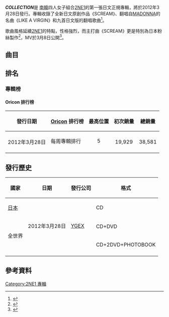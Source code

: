 {{Infobox album <!-- See Wikipedia:WikiProject Albums -->
| name       = COLLECTION
| type       = 錄音室專輯
| artist     = [[2NE1|2NE1]]
| cover      = 2NE1scream.jpg
| caption    = CD only
| released   = {{Start date|2012|3|28}}
| recorded   = 
| length     = 
| genre      = [[韓國流行音樂|K-pop]]、[[嘻哈|嘻哈]]、[[電子音樂|電子音樂]]、[[R&B|R&B]]、[[舞曲|舞曲]]
| label      = [[YGEX|YGEX]]
| producer   = Teddy Park
| prev_title = [[2NE1_2nd_Mini_Album|NOLZA]]
| prev_year  = 2011
| next_title = [[Crush_(2NE1日本专辑)|CRUSH]]
| next_year  = 2014
| misc       = 
}}
'''''COLLECTION'''''是 [[南韓|南韓]]四人女子組合[[2NE1|2NE1]]的第一張日文正規專輯，將於2012年3月28日發行。專輯收錄了全新日文原創作品《SCREAM》、翻唱自[[Madonna|MADONNA]]的名曲《LIKE A VIRGIN》和九首日文版的翻唱歌曲<ref>{{cite web|url=http://www.2ne1.jp/discography/index.html|title=2NE1日本官網|date=2012-02-15|4=|accessdate=2012-02-17|archive-date=2012-01-12|archive-url=https://web.archive.org/web/20120112044927/http://www.2ne1.jp/discography/index.html|dead-url=yes}}</ref>。

歌曲風格延續[[2NE1|2NE1]]的特點，性格強烈，而主打曲《SCREAM》更是特別為日本粉絲製作<ref>{{cite web|url=http://v.youku.com/v_show/id_XMzYwMjQ5MzI0.html|title=MUSIC ON！TV 「月刊2NE1」|date=2012-02-15|4=|accessdate=2012-03-06|archive-date=2014-07-14|archive-url=https://web.archive.org/web/20140714230558/http://v.youku.com/v_show/id_XMzYwMjQ5MzI0.html|dead-url=no}}</ref>，MV於3月8日公開<ref>{{cite web|url=http://www.youtube.com/watch?v=r08H6gbW6YQ|title=Scream music video|date=2012-03-08|4=|accessdate=2012-03-08|archive-date=2012-03-07|archive-url=https://web.archive.org/web/20120307143052/http://www.youtube.com/watch?v=r08H6gbW6YQ&gl=US&hl=en|dead-url=no}}</ref>。

==曲目==

{{Track listing
| collapsed       = no
| headline        = CD
| extra_column    =
| total_length    = 
| all_writing     =
| all_lyrics      =
| all_music       =
| title1         = FIRE 
| note1          = JAP VER.
| lyrics1        = 
| music1         = 
| length1        = 
| title2         = SCREAM 
| note2          = JAP VER.
| lyrics2        = 
| music2         = 
| length2        = 
| title3         = GO AWAY 
| note3          = JAP VER.
| lyrics3        = 
| music3         = 
| length3        = 
| title4         = FOLLOW ME
| note4          = JAP VER.
| lyrics4        = 
| music4         = 
| length4        = 
| title5         = I DON'T CARE
| note5          = JAP VER.
| lyrics5        = 
| music5         = 
| length5        = 
| title6         = I AM THE BEST
| note6          = JAP VER.
| lyrics6        = 
| music6         = 
| length6        = 
| title7         = IT HURTS 
| note7          = JAP VER.
| lyrics7        = 
| music7         = 
| length7        = 
| title8         = CLAP YOUR HANDS 
| note8          = JAP VER.
| lyrics8        = 
| music8         = 
| length8        = 
| title9         = LOVE IS OUCH 
| note9          = JAP VER.
| lyrics9        = 
| music9         = 
| length9        = 
| title10        = UGLY
| note10         = JAP VER.
| lyrics10       = 
| music10        = 
| length10       = 
| title11        = LIKE A VIRGIN
| note11         = 
| lyrics11       = 
| music11        = 
| length11       =
}}

{{Track listing
| collapsed       = no
| headline        = DVD disc 1
| total_length    = 
| all_writing     =
| all_lyrics      =
| all_music       =
| title1         = SCREAM (JAP VER.) -MUSIC CLIP-
| note1          = 
| lyrics1        = 
| music1         = 
| length1        = 
| title2         = I AM THE BEST (JAP VER.) -MUSIC CLIP-
| note2          = 
| lyrics2        = 
| music2         = 
| title3         = UGLY (JAP VER.) -MUSIC CLIP-
| note3          = 
| lyrics3        = 
| music3         = 
| title4         = HATE YOU (JAP VER.) -MUSIC CLIP-
| note4          = 
| lyrics4        = 
| music4         = 
| title5         = LONELY (JAP VER.) -MUSIC CLIP-
| note5          = 
| lyrics5        = 
| music5         = 
| title6         = GO AWAY (JAP VER.) -MUSIC CLIP-
| note6          = 
| lyrics6        = 
}}
{{Track listing
| collapsed       = 
| headline        = DVD disc 2
| title1         = FIRE (SPACE VER.)(KOR VER.) -MUSIC CLIP-
| note1          = 
| length1        = 
| title2         = FIRE (STREET VER.)(KOR VER.) -MUSIC CLIP-
| note2          = 
| length2        = 
| title3         = I DON'T CARE (KOR VER.) -MUSIC CLIP-
| note3          = 
| length3        = 
| title4         = FOLLOW ME (KOR VER.) -MUSIC CLIP-
| note4          = 
| length4        = 
| title5         = CLAP YOUR HANDS (KOR VER.) -MUSIC CLIP-
| note5          = 
| length5        = 
| title6         = IT HURTS (KOR VER.) -MUSIC CLIP-
| note6          = 
| length6        = 
| title7         = CAN'T NOBODY (ENG VER.) -MUSIC CLIP-
| note7          = 
| length7        = 
}}

== 排名 ==
=== 專輯榜===
==== Oricon 排行榜 ====
{| class="wikitable" style="width:600px;"
|-
! style="text-align:center;"|發行日期
! style="text-align:center;"|[[Oricon|Oricon]] 排行榜
! style="text-align:center;"|最高位置
! style="text-align:center;"|初次銷量
! style="text-align:center;"|總銷量
|-
| style="text-align:center;" rowspan="3"|2012年3月28日
|align="left"|每周專輯排行
| style="text-align:center;"|5
| style="text-align:center;" rowspan="3"|19,929
| style="text-align:center;" rowspan="3"|38,581
|-
|}

==發行歷史==
{| class="wikitable"
|-
! 國家
! 日期
! 發行公司
! 格式
|-
|[[日本|日本]]
|rowspan="3"|2012年3月28日
|rowspan="3"|[[YGEX|YGEX]]
|CD
|-
|rowspan="2"|全世界
|CD+DVD
|-
|CD+2DVD+PHOTOBOOK
|-
|}

== 參考資料 ==
{{reflist}}

{{2NE1}}{{2NE1單曲}}

[[Category:2NE1_專輯|Category:2NE1 專輯]]